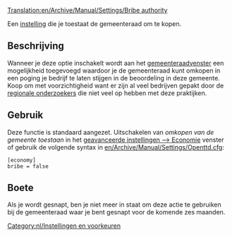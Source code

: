 [[Translation:en/Archive/Manual/Settings/Bribe authority]]


Een [[nl/Archive/Manual/Settings/Geavanceerde instellingen/Economie#omkopen-van-de-gemeente-toestaan|instelling]] die je toestaat de gemeenteraad om te kopen.

== Beschrijving ==
Wanneer je deze optie inschakelt wordt aan het [[nl/Manual/Gemeenteraad|gemeenteraad]]venster een mogelijkheid toegevoegd waardoor je de gemeenteraad kunt omkopen in een poging je bedrijf te laten stijgen in de beoordeling in deze gemeente. Koop om met voorzichtigheid want er zijn al veel bedrijven gepakt door de [[en/Archive/Manual/Regional Investigator|regionale onderzoekers]] die niet veel op hebben met deze praktijken. {{nl/Opmerking|Je kunt een gemeenteraad niet omkopen als je bedrijf al een beoordeling heeft boven 'uitstekend'}}

== Gebruik ==
Deze functie is standaard aangezet. Uitschakelen van ''omkopen van de gemeente toestaan'' in het [[nl/Archive/Manual/Settings/Geavanceerde instellingen/Economie#omkopen-van-de-gemeente-toestaan|geavanceerde instellingen --> Economie]] venster of gebruik de volgende syntax in [[en/Archive/Manual/Settings/Openttd.cfg]]:
<pre>[economy]
bribe = false</pre>

== Boete ==
Als je wordt gesnapt, ben je niet meer in staat om deze actie te gebruiken bij de gemeenteraad waar je bent gesnapt voor de komende zes maanden. 

[[Category:nl/Instellingen en voorkeuren]]